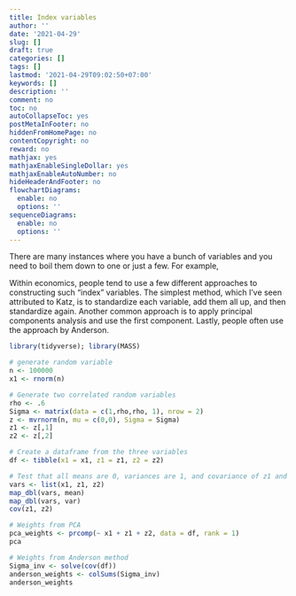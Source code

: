 ---
title: Index variables
author: ''
date: '2021-04-29'
slug: []
draft: true
categories: []
tags: []
lastmod: '2021-04-29T09:02:50+07:00'
keywords: []
description: ''
comment: no
toc: no
autoCollapseToc: yes
postMetaInFooter: no
hiddenFromHomePage: no
contentCopyright: no
reward: no
mathjax: yes
mathjaxEnableSingleDollar: yes
mathjaxEnableAutoNumber: no
hideHeaderAndFooter: no
flowchartDiagrams:
  enable: no
  options: ''
sequenceDiagrams:
  enable: no
  options: ''
---

There are many instances where you have a bunch of variables and you need to boil them down to one or just a few. For example, 

Within economics, people tend to use a few different approaches to constructing such "index" variables. The simplest method, which I've seen attributed to Katz, is to standardize each variable, add them all up, and then standardize again. Another common approach is to apply principal components analysis and use the first component. Lastly, people often use the approach by Anderson.

```{r}
library(tidyverse); library(MASS)

# generate random variable
n <- 100000
x1 <- rnorm(n)

# Generate two correlated random variables
rho <- .6
Sigma <- matrix(data = c(1,rho,rho, 1), nrow = 2)
z <- mvrnorm(n, mu = c(0,0), Sigma = Sigma)
z1 <- z[,1]
z2 <- z[,2]

# Create a dataframe from the three variables
df <- tibble(x1 = x1, z1 = z1, z2 = z2)

# Test that all means are 0, variances are 1, and covariance of z1 and z2 is roughly equal to rho
vars <- list(x1, z1, z2)
map_dbl(vars, mean)
map_dbl(vars, var)
cov(z1, z2)

# Weights from PCA
pca_weights <- prcomp(~ x1 + z1 + z2, data = df, rank = 1)
pca

# Weights from Anderson method
Sigma_inv <- solve(cov(df))
anderson_weights <- colSums(Sigma_inv)
anderson_weights
```


